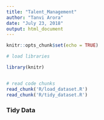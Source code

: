---
title: "Talent_Management"
author: "Tanvi Arora"
date: "July 23, 2018"
output: html_document
---

```{r setup, include=FALSE}
knitr::opts_chunk$set(echo = TRUE)

# load libraries

library(knitr)


# read code chunks
read_chunk('R/load_dataset.R')
read_chunk('R/tidy_dataset.R')
```

### Tidy Data
```{r tidy_dataset}
```

